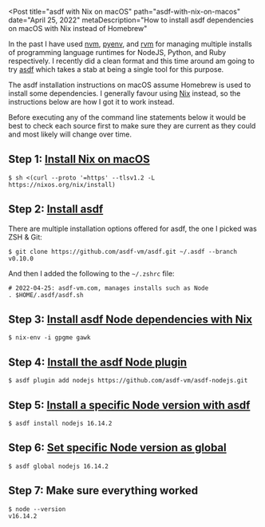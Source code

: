 
<Post
  title="asdf with Nix on macOS"
  path="asdf-with-nix-on-macos"
  date="April 25, 2022"
  metaDescription="How to install asdf dependencies on macOS with Nix instead of Homebrew"
>

In the past I have used [nvm](https://github.com/nvm-sh/nvm),
[pyenv](https://github.com/pyenv/pyenv), and [rvm](http://rvm.io) for
managing multiple installs of programming language runtimes for NodeJS, Python,
and Ruby respectively. I recently did a clean format and this time around am
going to try [asdf](https://asdf-vm.com) which takes a stab at being a single
tool for this purpose.

The asdf installation instructions on macOS assume Homebrew is used to install
some dependencies. I generally favour using [Nix](https://nixos.org) instead,
so the instructions below are how I got it to work instead.

Before executing any of the command line statements below it would be best to
check each source first to make sure they are current as they could and most
likely will change over time.


## Step 1: [Install Nix on macOS][nix-install]
```
$ sh <(curl --proto '=https' --tlsv1.2 -L https://nixos.org/nix/install)
```


## Step 2: [Install asdf][asdf-install]
There are multiple installation options offered for asdf, the
one I picked was ZSH & Git:

```
$ git clone https://github.com/asdf-vm/asdf.git ~/.asdf --branch v0.10.0
```

And then I added the following to the `~/.zshrc` file:
```
# 2022-04-25: asdf-vm.com, manages installs such as Node
. $HOME/.asdf/asdf.sh
```


## Step 3: [Install asdf Node dependencies with Nix][asdf]
```
$ nix-env -i gpgme gawk
```


## Step 4: [Install the asdf Node plugin][asdf-node]
```
$ asdf plugin add nodejs https://github.com/asdf-vm/asdf-nodejs.git
```


## Step 5: [Install a specific Node version with asdf][asdf-node]
```
$ asdf install nodejs 16.14.2
```


## Step 6: [Set specific Node version as global][asdf-global]
```
$ asdf global nodejs 16.14.2
```


## Step 7: Make sure everything worked
```
$ node --version
v16.14.2
```


</Post>


[nix-install]: https://nixos.org/download.html#nix-install-macos
[asdf-install]: https://asdf-vm.com/guide/getting-started.html#_3-install-asdf
[asdf]: https://asdf-vm.com/guide/getting-started.html#plugin-dependencies
[asdf-node]: https://asdf-vm.com/guide/getting-started.html#_4-install-a-plugin
[asdf-global]: https://asdf-vm.com/guide/getting-started.html#global
